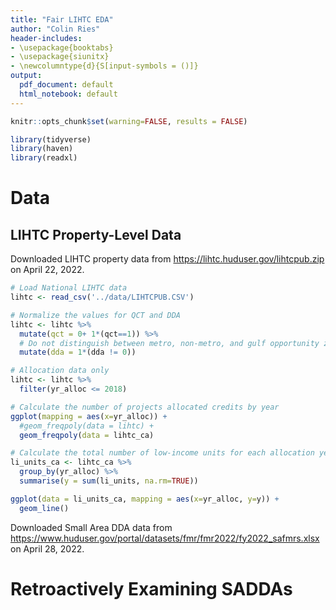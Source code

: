 ```yaml
---
title: "Fair LIHTC EDA"
author: "Colin Ries"
header-includes:
- \usepackage{booktabs}
- \usepackage{siunitx}
- \newcolumntype{d}{S[input-symbols = ()]}
output:
  pdf_document: default
  html_notebook: default
---
```


```r

knitr::opts_chunk$set(warning=FALSE, results = FALSE)

```

```r

library(tidyverse)
library(haven)
library(readxl)

```

# Data

## LIHTC Property-Level Data

Downloaded LIHTC property data from [https://lihtc.huduser.gov/lihtcpub.zip](https://lihtc.huduser.gov/lihtcpub.zip) on April 22, 2022.

```r
# Load National LIHTC data
lihtc <- read_csv('../data/LIHTCPUB.CSV')

# Normalize the values for QCT and DDA
lihtc <- lihtc %>% 
  mutate(qct = 0+ 1*(qct==1)) %>% 
  # Do not distinguish between metro, non-metro, and gulf opportunity zone DDAs
  mutate(dda = 1*(dda != 0))

```

```r

# Allocation data only 
lihtc <- lihtc %>% 
  filter(yr_alloc <= 2018)

# Calculate the number of projects allocated credits by year
ggplot(mapping = aes(x=yr_alloc)) +
  #geom_freqpoly(data = lihtc) +
  geom_freqpoly(data = lihtc_ca)

# Calculate the total number of low-income units for each allocation year
li_units_ca <- lihtc_ca %>% 
  group_by(yr_alloc) %>% 
  summarise(y = sum(li_units, na.rm=TRUE))

ggplot(data = li_units_ca, mapping = aes(x=yr_alloc, y=y)) +
  geom_line()

```





Downloaded Small Area DDA data from [https://www.huduser.gov/portal/datasets/fmr/fmr2022/fy2022_safmrs.xlsx](https://www.huduser.gov/portal/datasets/fmr/fmr2022/fy2022_safmrs.xlsx) on April 28, 2022.

# Retroactively Examining SADDAs

